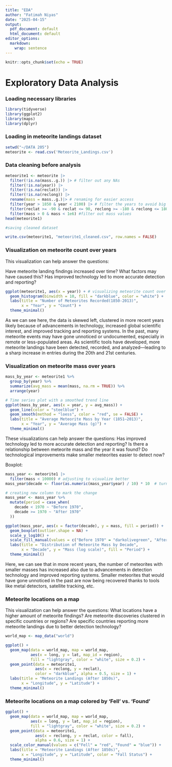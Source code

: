 ---
title: "EDA"
author: "Fatimah Niyas"
date: "2025-04-15"
output:
  pdf_document: default
  html_document: default
editor_options: 
  markdown: 
    wrap: sentence
---

```{r setup, include=FALSE}
knitr::opts_chunk$set(echo = TRUE)
```

# Exploratory Data Analysis

### Loading necessary libraries

```{r}
library(tidyverse)
library(ggplot2)
library(maps)
library(dplyr)
```

### Loading in meteorite landings dataset

```{r}
setwd("~/DATA 205")
meteorite <- read.csv('Meteorite_Landings.csv')
```

### Data cleaning before analysis

```{r}
meteorite1 <- meteorite |>
  filter(!is.na(mass..g.)) |> # filter out any NAs
  filter(!is.na(year)) |>
  filter(!is.na(reclat)) |>
  filter(!is.na(reclong)) |>
  rename(mass = mass..g.)|> # renaming for easier access
  filter(year > 1850 & year < 2100) |> # filter the years to avoid big outliers
  filter(reclat >= -90 & reclat <= 90, reclong >= -180 & reclong <= 180) |> # make sure the coordinates are valid
  filter(mass > 0 & mass < 1e6) #filter out mass values
head(meteorite1)
```
```{r}
#saving cleaned dataset

write.csv(meteorite1, "meteorite1_cleaned.csv", row.names = FALSE)
```

### Visualization on meteorite count over years

This visualization can help answer the questions:

Have meteorite landing findings increased over time?
What factors may have caused this?
Has improved technology led to more accurate detection and reporting?

```{r}
ggplot(meteorite1, aes(x = year)) + # visualizing meteorite count over years
  geom_histogram(binwidth = 10, fill = "darkblue", color = "white") +
  labs(title = "Number of Meteorites Recorded(1850-2013)",
       x = "Year", y = "Count") +
  theme_minimal()
```

As we can see here, the data is skewed left, clustered in more recent years likely because of advancements in technology, increased global scientific interest, and improved tracking and reporting systems.
In the past, many meteorite events may have gone unnoticed or undocumented, especially in remote or less-populated areas.
As scientific tools have developed, more meteorite landings have been detected, recorded, and analyzed—leading to a sharp increase in entries during the 20th and 21st centuries.

### Visualization on meteorite mass over years


```{r}
mass_by_year <- meteorite1 %>%
  group_by(year) %>%
  summarize(avg_mass = mean(mass, na.rm = TRUE)) %>%
  arrange(year)

# Time series plot with a smoothed trend line
ggplot(mass_by_year, aes(x = year, y = avg_mass)) +
  geom_line(color = "steelblue") +
  geom_smooth(method = "loess", color = "red", se = FALSE) +
  labs(title = "Average Meteorite Mass by Year (1851–2013)",
       x = "Year", y = "Average Mass (g)") +
  theme_minimal()
```


These visualizations can help answer the questions: Has improved technology led to more accurate detection and reporting?
Is there a relationship between meteorite mass and the year it was found?
Do technological improvements make smaller meteorites easier to detect now?

Boxplot:

```{r}
mass_year <- meteorite1 |>
  filter(mass < 10000) # adjusting to visualize better
mass_year$decade <- floor(as.numeric(mass_year$year) / 10) * 10  # turning year into decade

# creating new column to mark the change
mass_year <- mass_year %>%
  mutate(period = case_when(
    decade < 1970 ~ "Before 1970",
    decade >= 1970 ~ "After 1970"
  ))

ggplot(mass_year, aes(x = factor(decade), y = mass, fill = period)) +
  geom_boxplot(outlier.shape = NA) +
  scale_y_log10() +
  scale_fill_manual(values = c("Before 1970" = "darkolivegreen", "After 1970" = "lightblue")) +
  labs(title = "Distribution of Meteorite Mass by Decade",
       x = "Decade", y = "Mass (log scale)", fill = "Period") +
  theme_minimal()
```

Here, we can see that in more recent years, the number of meteorites with smaller masses has increased also due to advancements in detection technology and improved reporting systems.
Smaller meteorites that would have gone unnoticed in the past are now being recovered thanks to tools like metal detectors, satellite tracking, etc.

### Meteorite locations on a map

This visualization can help answer the questions: What locations have a higher amount of meteorite findings?
Are meteorite discoveries clustered in specific countries or regions?
Are specific countries reporting more meteorite landings due to better detection technology?

```{r}
world_map <- map_data("world")

ggplot() +
  geom_map(data = world_map, map = world_map,
           aes(x = long, y = lat, map_id = region),
           fill = "lightgray", color = "white", size = 0.2) +
  geom_point(data = meteorite1,
             aes(x = reclong, y = reclat),
             color = "darkblue", alpha = 0.5, size = 1) +
  labs(title = "Meteorite Landings (After 1850s)",
       x = "Longitude", y = "Latitude") +
  theme_minimal()
```

### Meteorite locations on a map colored by 'Fell' vs. 'Found'

```{r}
ggplot() +
  geom_map(data = world_map, map = world_map,
           aes(x = long, y = lat, map_id = region),
           fill = "lightgray", color = "white", size = 0.2) +
  geom_point(data = meteorite1,
             aes(x = reclong, y = reclat, color = fall),
             alpha = 0.6, size = 1) +
  scale_color_manual(values = c("Fell" = "red", "Found" = "blue")) +
  labs(title = "Meteorite Landings (After 1850s)",
       x = "Longitude", y = "Latitude", color = "Fall Status") +
  theme_minimal()
```
